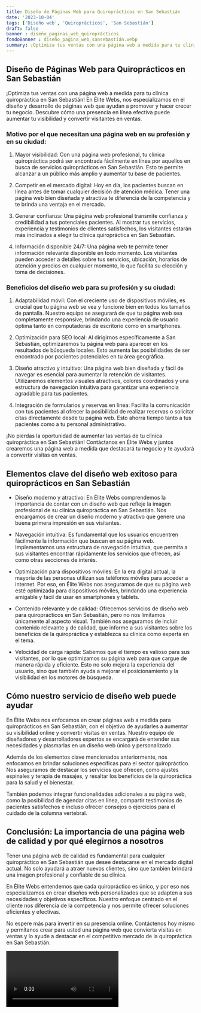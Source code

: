 ```yaml
---
title: Diseño de Páginas Web para Quiroprácticos en San Sebastián
date: '2023-10-04'
tags: ['Diseño web', 'Quiroprácticos', 'San Sebastián']
draft: false
banner : diseño_paginas_web_quiroprácticos
fondoBanner : diseño_pagina_web_sansebastián.webp
summary: ¡Optimiza tus ventas con una página web a medida para tu clínica quiropráctica en San Sebastián! En Élite Webs, nos especializamos en el diseño y desarrollo de páginas web que ayudan a promover y hacer crecer tu negocio. Descubre cómo una presencia en línea efectiva puede aumentar tu visibilidad y convertir visitantes en ventas.
---
```


## Diseño de Páginas Web para Quiroprácticos en San Sebastián

¡Optimiza tus ventas con una página web a medida para tu clínica quiropráctica en San Sebastián! En Élite Webs, nos especializamos en el diseño y desarrollo de páginas web que ayudan a promover y hacer crecer tu negocio. Descubre cómo una presencia en línea efectiva puede aumentar tu visibilidad y convertir visitantes en ventas.

### Motivo por el que necesitan una página web en su profesión y en su ciudad:

1. Mayor visibilidad: Con una página web profesional, tu clínica quiropráctica podrá ser encontrada fácilmente en línea por aquellos en busca de servicios quiroprácticos en San Sebastián. Esto te permite alcanzar a un público más amplio y aumentar tu base de pacientes.

2. Competir en el mercado digital: Hoy en día, los pacientes buscan en línea antes de tomar cualquier decisión de atención médica. Tener una página web bien diseñada y atractiva te diferencia de la competencia y te brinda una ventaja en el mercado.

3. Generar confianza: Una página web profesional transmite confianza y credibilidad a tus potenciales pacientes. Al mostrar tus servicios, experiencia y testimonios de clientes satisfechos, los visitantes estarán más inclinados a elegir tu clínica quiropráctica en San Sebastián.

4. Información disponible 24/7: Una página web te permite tener información relevante disponible en todo momento. Los visitantes pueden acceder a detalles sobre tus servicios, ubicación, horarios de atención y precios en cualquier momento, lo que facilita su elección y toma de decisiones.

### Beneficios del diseño web para su profesión y su ciudad:

1. Adaptabilidad móvil: Con el creciente uso de dispositivos móviles, es crucial que tu página web se vea y funcione bien en todos los tamaños de pantalla. Nuestro equipo se asegurará de que tu página web sea completamente responsive, brindando una experiencia de usuario óptima tanto en computadoras de escritorio como en smartphones.

2. Optimización para SEO local: Al dirigirnos específicamente a San Sebastián, optimizaremos tu página web para aparecer en los resultados de búsqueda locales. Esto aumenta las posibilidades de ser encontrado por pacientes potenciales en tu área geográfica.

3. Diseño atractivo y intuitivo: Una página web bien diseñada y fácil de navegar es esencial para aumentar la retención de visitantes. Utilizaremos elementos visuales atractivos, colores coordinados y una estructura de navegación intuitiva para garantizar una experiencia agradable para tus pacientes.

4. Integración de formularios y reservas en línea: Facilita la comunicación con tus pacientes al ofrecer la posibilidad de realizar reservas o solicitar citas directamente desde tu página web. Esto ahorra tiempo tanto a tus pacientes como a tu personal administrativo.

¡No pierdas la oportunidad de aumentar las ventas de tu clínica quiropráctica en San Sebastián! Contáctanos en Élite Webs y juntos crearemos una página web a medida que destacará tu negocio y te ayudará a convertir visitas en ventas.

<GifSeo />

<Cta />

## Elementos clave del diseño web exitoso para quiroprácticos en San Sebastián

- Diseño moderno y atractivo: En Élite Webs comprendemos la importancia de contar con un diseño web que refleje la imagen profesional de su clínica quiropráctica en San Sebastián. Nos encargamos de crear un diseño moderno y atractivo que genere una buena primera impresión en sus visitantes.

- Navegación intuitiva: Es fundamental que los usuarios encuentren fácilmente la información que buscan en su página web. Implementamos una estructura de navegación intuitiva, que permita a sus visitantes encontrar rápidamente los servicios que ofrecen, así como otras secciones de interés.

- Optimización para dispositivos móviles: En la era digital actual, la mayoría de las personas utilizan sus teléfonos móviles para acceder a internet. Por eso, en Élite Webs nos aseguramos de que su página web esté optimizada para dispositivos móviles, brindando una experiencia amigable y fácil de usar en smartphones y tablets.

- Contenido relevante y de calidad: Ofrecemos servicios de diseño web para quiroprácticos en San Sebastián, pero no nos limitamos únicamente al aspecto visual. También nos aseguramos de incluir contenido relevante y de calidad, que informe a sus visitantes sobre los beneficios de la quiropráctica y establezca su clínica como experta en el tema.

- Velocidad de carga rápida: Sabemos que el tiempo es valioso para sus visitantes, por lo que optimizamos su página web para que cargue de manera rápida y eficiente. Esto no solo mejora la experiencia del usuario, sino que también ayuda a mejorar el posicionamiento y la visibilidad en los motores de búsqueda.

## Cómo nuestro servicio de diseño web puede ayudar

En Élite Webs nos enfocamos en crear páginas web a medida para quiroprácticos en San Sebastián, con el objetivo de ayudarles a aumentar su visibilidad online y convertir visitas en ventas. Nuestro equipo de diseñadores y desarrolladores expertos se encargará de entender sus necesidades y plasmarlas en un diseño web único y personalizado.

Además de los elementos clave mencionados anteriormente, nos enfocamos en brindar soluciones específicas para el sector quiropráctico. Nos aseguramos de destacar los servicios que ofrecen, como ajustes espinales y terapia de masajes, y resaltar los beneficios de la quiropráctica para la salud y el bienestar.

También podemos integrar funcionalidades adicionales a su página web, como la posibilidad de agendar citas en línea, compartir testimonios de pacientes satisfechos e incluso ofrecer consejos o ejercicios para el cuidado de la columna vertebral.

## Conclusión: La importancia de una página web de calidad y por qué elegirnos a nosotros

Tener una página web de calidad es fundamental para cualquier quiropráctico en San Sebastián que desee destacarse en el mercado digital actual. No solo ayudará a atraer nuevos clientes, sino que también brindará una imagen profesional y confiable de su clínica.

En Élite Webs entendemos que cada quiropráctico es único, y por eso nos especializamos en crear diseños web personalizados que se adapten a sus necesidades y objetivos específicos. Nuestro enfoque centrado en el cliente nos diferencia de la competencia y nos permite ofrecer soluciones eficientes y efectivas.

No espere más para invertir en su presencia online. Contáctenos hoy mismo y permítanos crear para usted una página web que convierta visitas en ventas y lo ayude a destacar en el competitivo mercado de la quiropráctica en San Sebastián.

<Video />

<CtaBot job='Quiroprácticos' city='San Sebastián'/>

<Gmaps query='San Sebastián+españa+maps' />